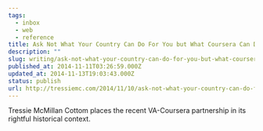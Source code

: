 ```yaml
---
tags:
  - inbox
  - web
  - reference
title: Ask Not What Your Country Can Do For You but What Coursera Can Do For Your Country, Part 1
description: ""
slug: writing/ask-not-what-your-country-can-do-for-you-but-what-coursera-can-do-for-your-country-part-1
published_at: 2014-11-11T03:26:59.000Z
updated_at: 2014-11-13T19:03:43.000Z
status: publish
url: http://tressiemc.com/2014/11/10/ask-not-what-your-country-can-do-for-you-but-what-coursera-can-do-for-your-country-part-1/
---
```

Tressie McMillan Cottom places the recent VA-Coursera partnership in its rightful historical context.

